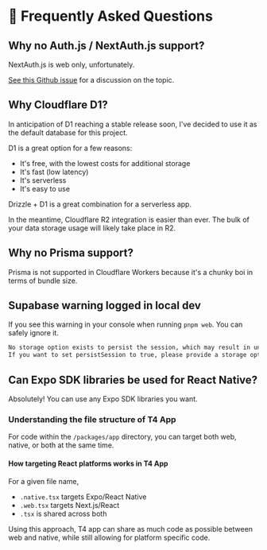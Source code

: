 # 🤔 Frequently Asked Questions

## Why no Auth.js / NextAuth.js support?

NextAuth.js is web only, unfortunately.

[See this Github issue](https://github.com/timothymiller/t4-app/issues/16) for a discussion on the topic.

## Why Cloudflare D1?

In anticipation of D1 reaching a stable release soon, I've decided to use it as the default database for this project.

D1 is a great option for a few reasons:

- It's free, with the lowest costs for additional storage
- It's fast (low latency)
- It's serverless
- It's easy to use

Drizzle + D1 is a great combination for a serverless app.

In the meantime, Cloudflare R2 integration is easier than ever. The bulk of your data storage usage will likely take place in R2.

## Why no Prisma support?

Prisma is not supported in Cloudflare Workers because it's a chunky boi in terms of bundle size.

## Supabase warning logged in local dev

If you see this warning in your console when running `pnpm web`. You can safely ignore it.

```bash
No storage option exists to persist the session, which may result in unexpected behavior when using auth.
If you want to set persistSession to true, please provide a storage option or you may set persistSession to false to disable this warning.
```

## Can Expo SDK libraries be used for React Native?

Absolutely! You can use any Expo SDK libraries you want.

### Understanding the file structure of T4 App

For code within the `/packages/app` directory, you can target both web, native, or both at the same time.

#### How targeting React platforms works in T4 App

For a given file name,

- `.native.tsx` targets Expo/React Native
- `.web.tsx` targets Next.js/React
- `.tsx` is shared across both

Using this approach, T4 app can share as much code as possible between web and native, while still allowing for platform specific code.

